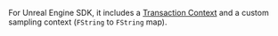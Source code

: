 For Unreal Engine SDK, it includes a [Transaction Context](https://github.com/getsentry/sentry-unreal/blob/main/plugin-dev/Source/Sentry/Public/SentryTransactionContext.h) and a custom sampling context (`FString` to `FString` map).
